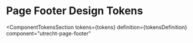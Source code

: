 <!-- @license CC0-1.0 -->


<Meta id="web-component-page-footer" title="Web Component/Page Footer/Design Tokens" />

# Page Footer Design Tokens

<ComponentTokensSection
  tokens={tokens}
  definition={tokensDefinition}
  component="utrecht-page-footer"
></ComponentTokensSection>
